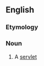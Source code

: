 ==English==

===Etymology===
{{suffix|en|server|let}}

===Noun===
{{en-noun}}

# {{lb|en|computing}} A [[servlet]]